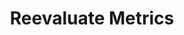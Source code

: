---
title: Reevaluate Metrics
openapi: post /test_framework/v1/results-external/{id}/evaluate_metrics/
---